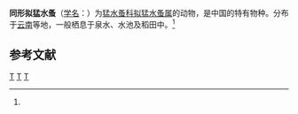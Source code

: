 {{Speciesbox
| taxon = Harpacticella paradoxa
| binomial_authority = (Brehm, 1924)<ref name='id12491'>{{cite web| url =http://www.bioinfo.cn/db05/BjdwSpecies.php?action=view&id=12491| title =同形拟猛水蚤| work =《中国动物物种编目数据库》| publisher =中国科学院微生物研究所| author =中国科学院动物研究所| accessdate =2009-04-28| deadurl =yes| archiveurl =https://web.archive.org/web/20160305030750/http://www.bioinfo.cn/db05/BjdwSpecies.php?action=view&id=12491| archivedate =2016-03-05}}</ref>
}}

'''同形拟猛水蚤'''（[[学名|学名]]：{{lang|la|''Harpacticella paradoxa''}}）为[[猛水蚤科|猛水蚤科]][[拟猛水蚤属|拟猛水蚤属]]的动物，是中国的特有物种。分布于[[云南|云南]]等地，一般栖息于泉水、水池及稻田中。<ref name='id12491'/>

== 参考文献 ==
{{reflist}}

{{节肢动物小作品}}

{{taxonbar}}
[[Category:_1924年描述的动物|T]]
[[Category:拟猛水蚤属|T]]
[[Category:中国特有种|T]]